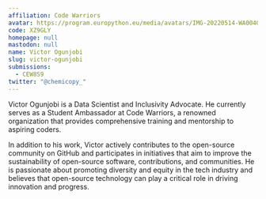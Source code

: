 ```yaml
---
affiliation: Code Warriors
avatar: https://program.europython.eu/media/avatars/IMG-20220514-WA0040_1_tHP9ax7.jpg
code: XZ9GLY
homepage: null
mastodon: null
name: Victor Ogunjobi
slug: victor-ogunjobi
submissions:
  - CEW8S9
twitter: "@chemicopy_"
---
```


Victor Ogunjobi is a Data Scientist and Inclusivity Advocate. He currently
serves as a Student Ambassador at Code Warriors, a renowned organization that
provides comprehensive training and mentorship to aspiring coders.

In addition to his work, Victor actively contributes to the open-source
community on GitHub and participates in initiatives that aim to improve the
sustainability of open-source software, contributions, and communities. He is
passionate about promoting diversity and equity in the tech industry and
believes that open-source technology can play a critical role in driving
innovation and progress.
